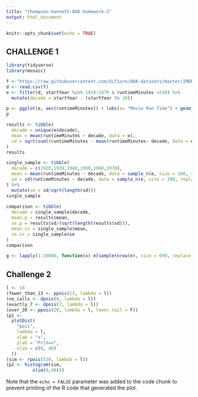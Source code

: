 ```yaml
---
title: "thompson-kenneth-ADA-homework-2"
output: html_document
---
```


```r
knitr::opts_chunk$set(echo = TRUE)
```

## CHALLENGE 1

```r

library(tidyverse)
library(mosaic)

f <-"https://raw.githubusercontent.com/difiore/ADA-datasets/master/IMDB-movies.csv"
d <- read.csv(f)
e <- filter(d, startYear %in% 1920:1979 & runtimeMinutes <240) %>%
  mutate(decade = startYear - (startYear %% 10))

p <- ggplot(e, aes(runtimeMinutes)) + labs(x= "Movie Run Time") + geom_histogram() + facet_wrap( ~ decade)
p

results <- tibble(
  decade = unique(e$decade),
  mean = mean(runtimeMinutes ~ decade, data = e), 
  sd = sqrt(sum((runtimeMinutes - mean(runtimeMinutes~ decade, data = e))^2 ~ decade, data = e) / favstats(runtimeMinutes ~ decade, data = e)$n)
)
results

single_sample <- tibble(
  decade = c(1920,1930,1940,1950,1960,1970),
  mean = mean(runtimeMinutes ~ decade, data = sample_n(e, size = 100, replace = FALSE)),
  sd = sd(runtimeMinutes ~ decade, data = sample_n(e, size = 100, replace = FALSE))
) %>% 
  mutate(se = sd/sqrt(length(sd)))
single_sample
                        
comparison <- tibble(
  decade = single_sample$decade,
  mean.p = results$mean,
  se.p = results$sd/(sqrt(length(results$sd))),
  mean.ss = single_sample$mean,
  se.ss = single_sample$se
)
comparison

g <- lapply(1:10000, function(x) e[sample(nrow(e), size = 600, replace = F),])

```

## Challenge 2

```r
l <- 18
(fewer_than_13 <- ppois(13, lambda = l))
(no_calls <- dpois(0, lambda = l))
(exactly_7 <- dpois(7, lambda = l))  
(over_20 <- ppois(20, lambda = l, lower.tail = F))
(p1 <-
  plotDist(
    "pois",
    lambda = l,
    xlab = "x",
    ylab = "Pr(X=x",
    xlim = c(0, 40)
  ))
(sim <- rpois(520, lambda = l))
(p2 <- histogram(sim,
          xlim(0,40)))

```

Note that the `echo = FALSE` parameter was added to the code chunk to prevent printing of the R code that generated the plot.

